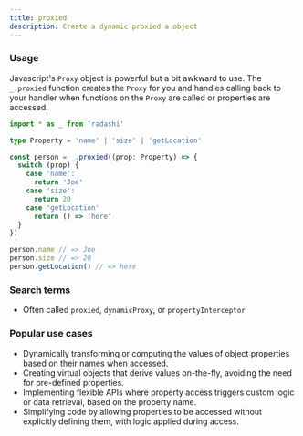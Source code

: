 ```yaml
---
title: proxied
description: Create a dynamic proxied a object
---
```


### Usage

Javascript's `Proxy` object is powerful but a bit awkward to use. The `_.proxied` function creates the `Proxy` for you and handles calling back to your handler when functions on the `Proxy` are called or properties are accessed.

```ts
import * as _ from 'radashi'

type Property = 'name' | 'size' | 'getLocation'

const person = _.proxied((prop: Property) => {
  switch (prop) {
    case 'name':
      return 'Joe'
    case 'size':
      return 20
    case 'getLocation'
      return () => 'here'
  }
})

person.name // => Joe
person.size // => 20
person.getLocation() // => here
```

### Search terms

- Often called `proxied`, `dynamicProxy`, or `propertyInterceptor`

### Popular use cases

- Dynamically transforming or computing the values of object properties based on their names when accessed.
- Creating virtual objects that derive values on-the-fly, avoiding the need for pre-defined properties.
- Implementing flexible APIs where property access triggers custom logic or data retrieval, based on the property name.
- Simplifying code by allowing properties to be accessed without explicitly defining them, with logic applied during access.
